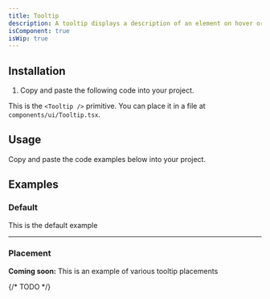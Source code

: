 ```yaml
---
title: Tooltip
description: A tooltip displays a description of an element on hover or focus.
isComponent: true
isWip: true
---
```


## Installation

1. Copy and paste the following code into your project.

This is the `<Tooltip />` primitive. You can place it in a file at `components/ui/Tooltip.tsx`.

## Usage

Copy and paste the code examples below into your project.

<ComponentSource src="../../packages/ui/src/Tooltip.tsx" />

## Examples

### Default

This is the default example

<ComponentExample name="Tooltip" story="default" />

---

### Placement

**Coming soon:** This is an example of various tooltip placements

{/* TODO */}
